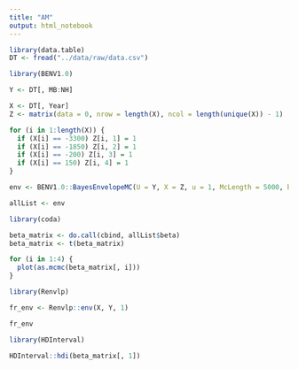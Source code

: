 ```yaml
---
title: "AM"
output: html_notebook
---
```


```r
library(data.table)
DT <- fread("../data/raw/data.csv")
```

```r
library(BENV1.0)
```

```r
Y <- DT[, MB:NH]
```

```r
X <- DT[, Year]
Z <- matrix(data = 0, nrow = length(X), ncol = length(unique(X)) - 1)

for (i in 1:length(X)) {
  if (X[i] == -3300) Z[i, 1] = 1
  if (X[i] == -1850) Z[i, 2] = 1
  if (X[i] == -200) Z[i, 3] = 1
  if (X[i] == 150) Z[i, 4] = 1
}
```

```r
env <- BENV1.0::BayesEnvelopeMC(U = Y, X = Z, u = 1, McLength = 5000, backupMc = TRUE)
```

```r
allList <- env
```


```r
library(coda)
```

```r
beta_matrix <- do.call(cbind, allList$beta)
beta_matrix <- t(beta_matrix)
```


```r
for (i in 1:4) {
  plot(as.mcmc(beta_matrix[, i]))
}
```
```r
library(Renvlp)
```

```r
fr_env <- Renvlp::env(X, Y, 1)
```
```r
fr_env
```
```r
library(HDInterval)
```

```r
HDInterval::hdi(beta_matrix[, 1])
```


